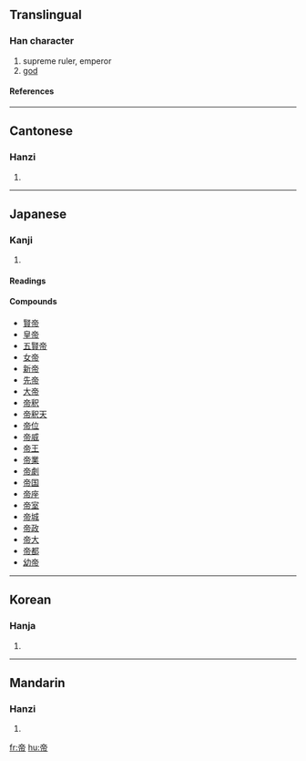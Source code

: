 ==Translingual==
===Han character===
{{Han char|rn=50|rad=巾|as=06|sn=9|four=0022<sub>7</sub>|canj=卜月中月 (YBLB)}}
# supreme ruler, emperor
# [[god]]
====References====
{{Han ref|kx=0330.140|dkj=08865|dj=0636.060|hdz=10738.020|uh=5E1D|ud=24093|bh=ABD2|bd=43986}}
----
==Cantonese==
===Hanzi===
{{yue-hanzi|jyut=|y=dai3}}
# {{defn|Cantonese}}
----
==Japanese==
===Kanji===
{{ja-kanji|grade=c|rs=巾06}}
# {{defn|Japanese}} 
====Readings====
{{ja-readings|on=[[てい]] (tei), [[たい]] (tai)|kun=[[みかど]] (mikado)}}
====Compounds====
* [[賢帝]]
* [[皇帝]]
* [[五賢帝]]
* [[女帝]]
* [[新帝]]
* [[先帝]]
* [[大帝]]
* [[帝釈]]
* [[帝釈天]]
* [[帝位]]
* [[帝威]]
* [[帝王]]
* [[帝業]]
* [[帝劇]]
* [[帝国]]
* [[帝座]]
* [[帝室]]
* [[帝城]]
* [[帝政]]
* [[帝大]]
* [[帝都]]
* [[幼帝]]
----

==Korean==
===Hanja===
{{ko-hanja|hangeul=제|eumhun=임금, 하느님|rv=je|mr=che}}
# {{defn|Korean}}
----
==Mandarin==
===Hanzi===
{{cmn-hanzi|pin=[[dì]] ([[di4]])|wg=ti<sup>4</sup>}}
# {{defn|Mandarin}}

[[fr:帝]]
[[hu:帝]]